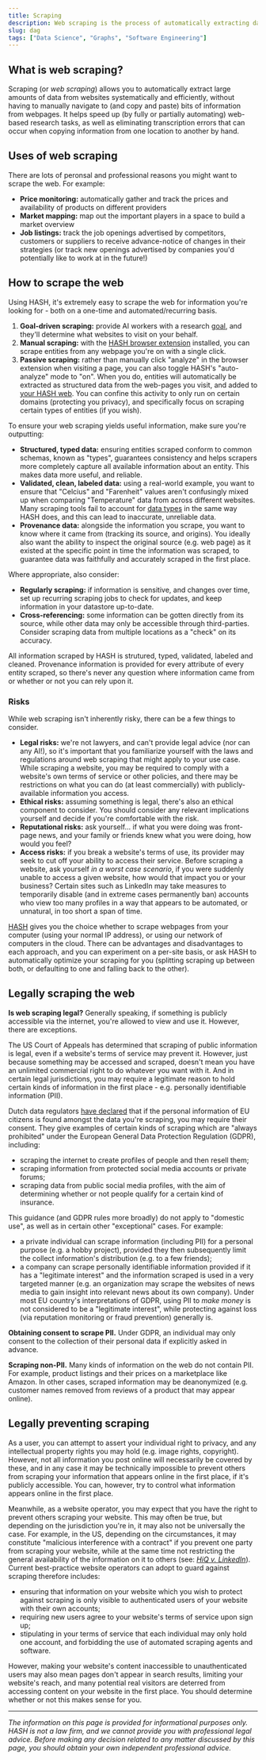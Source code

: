 ```yaml
---
title: Scraping
description: Web scraping is the process of automatically extracting data from websites efficiently and reliably.
slug: dag
tags: ["Data Science", "Graphs", "Software Engineering"]
---
```


## What is web scraping?

Scraping (or _web scraping_) allows you to automatically extract large amounts of data from websites systematically and efficiently, without having to manually navigate to (and copy and paste) bits of information from webpages. It helps speed up (by fully or partially automating) web-based research tasks, as well as eliminating transcription errors that can occur when copying information from one location to another by hand.

## Uses of web scraping

There are lots of peronsal and professional reasons you might want to scrape the web. For example:

- **Price monitoring:** automatically gather and track the prices and availability of products on different providers
- **Market mapping:** map out the important players in a space to build a market overview
- **Job listings:** track the job openings advertised by competitors, customers or suppliers to receive advance-notice of changes in their strategies (or track new openings advertised by companies you'd potentially like to work at in the future!)

## How to scrape the web

Using HASH, it's extremely easy to scrape the web for information you're looking for - both on a one-time and automated/recurring basis.

1. **Goal-driven scraping:** provide AI workers with a research [goal](/guide/workers/goals), and they'll determine what websites to visit on your behalf.
1. **Manual scraping:** with the [HASH browser extension](/guide/plugins#browser-extension) installed, you can scrape entities from any webpage you're on with a single click.
1. **Passive scraping:** rather than manually click "analyze" in the browser extension when visiting a page, you can also toggle HASH's "auto-analyze" mode to "on". When you do, entities will automatically be extracted as structured data from the web-pages you visit, and added to [your HASH web](/guide/webs). You can confine this activity to only run on certain domains (protecting you privacy), and specifically focus on scraping certain types of entities (if you wish).

To ensure your web scraping yields useful information, make sure you're outputting:

- **Structured, typed data:** ensuring entities scraped conform to common schemas, known as "types", guarantees consistency and helps scrapers more completely capture all available information about an entity. This makes data more useful, and reliable.
- **Validated, clean, labeled data:** using a real-world example, you want to ensure that "Celcius" and "Farenheit" values aren't confusingly mixed up when comparing "Temperature" data from across different websites. Many scraping tools fail to account for [data types](/glossary/data-types) in the same way HASH does, and this can lead to inaccurate, unreliable data. 
- **Provenance data:** alongside the information you scrape, you want to know where it came from (tracking its source, and origins). You ideally also want the ability to inspect the original source (e.g. web page) as it existed at the specific point in time the information was scraped, to guarantee data was faithfully and accurately scraped in the first place.

Where appropriate, also consider:
- **Regularly scraping:** if information is sensitive, and changes over time, set up recurring scraping jobs to check for updates, and keep information in your datastore up-to-date.
- **Cross-referencing:** some information can be gotten directly from its source, while other data may only be accessible through third-parties. Consider scraping data from multiple locations as a "check" on its accuracy.

All information scraped by HASH is strutured, typed, validated, labeled and cleaned. Provenance information is provided for every attribute of every entity scraped, so there's never any question where information came from or whether or not you can rely upon it.

### Risks

While web scraping isn't inherently risky, there can be a few things to consider.

- **Legal risks:** we're not lawyers, and can't provide legal advice (nor can any AI!), so it's important that you familiarize yourself with the laws and regulations around web scraping that might apply to your use case. While scraping a website, you may be required to comply with a website's own terms of service or other policies, and there may be restrictions on what you can do (at least commercially) with publicly-available information you access.
- **Ethical risks:** assuming something is legal, there's also an ethical component to consider. You should consider any relevant implications yourself and decide if you're comfortable with the risk.
- **Reputational risks:** ask yourself... if what you were doing was front-page news, and your family or friends knew what you were doing, how would you feel?
- **Access risks:** if you break a website's terms of use, its provider may seek to cut off your ability to access their service. Before scraping a website, ask yourself _in a worst case scenario_, if you were suddenly unable to access a given website, how would that impact you or your business? Certain sites such as LinkedIn may take measures to temporarily disable (and in extreme cases permanently ban) accounts who view too many profiles in a way that appears to be automated, or unnatural, in too short a span of time.

[HASH](/platform/hash) gives you the choice whether to scrape webpages from your computer (using your normal IP address), or using our network of computers in the cloud. There can be advantages and disadvantages to each approach, and you can experiment on a per-site basis, or ask HASH to automatically optimize your scraping for you (splitting scraping up between both, or defaulting to one and falling back to the other).

## Legally scraping the web

**Is web scraping legal?** Generally speaking, if something is publicly accessible via the internet, you're allowed to view and use it. However, there are exceptions.

The US Court of Appeals has determined that scraping of public information is legal, even if a website's terms of service may prevent it. However, just because something may be accessed and scraped, doesn't mean you have an unlimited commercial right to do whatever you want with it. And in certain legal jurisdictions, you may require a legitimate reason to hold certain kinds of information in the first place - e.g. personally identifiable information (PII).

Dutch data regulators [have declared](https://autoriteitpersoonsgegevens.nl/actueel/ap-scraping-bijna-altijd-illegaal) that if the personal information of EU citizens is found amongst the data you're scraping, you may require their consent. They give examples of certain kinds of scraping which are "always prohibited" under the European General Data Protection Regulation (GDPR), including:

- scraping the internet to create profiles of people and then resell them;
- scraping information from protected social media accounts or private forums;
- scraping data from public social media profiles, with the aim of determining whether or not people qualify for a certain kind of insurance.

This guidance (and GDPR rules more broadly) do not apply to "domestic use", as well as in certain other "exceptional" cases. For example:

- a private individual can scrape information (including PII) for a personal purpose (e.g. a hobby project), provided they then subsequently limit the collect information's distribution (e.g. to a few friends);
- a company can scrape personally identifiable information provided if it has a "legitimate interest" and the information scraped is used in a very targeted manner (e.g. an organization may scrape the websites of news media to gain insight into relevant news about its own company). Under most EU country's interpretations of GDPR, using PII to _make money_ is not considered to be a "legitimate interest", while protecting against loss (via reputation monitoring or fraud prevention) generally is.

**Obtaining consent to scrape PII.** Under GDPR, an individual may only consent to the collection of their personal data if explicitly asked in advance.

**Scraping non-PII.** Many kinds of information on the web do not contain PII. For example, product listings and their prices on a marketplace like Amazon. In other cases, scraped information may be deanonymized (e.g. customer names removed from reviews of a product that may appear online).

## Legally preventing scraping

As a user, you can attempt to assert your individual right to privacy, and any intellectual property rights you may hold (e.g. image rights, copyright). However, not all information you post online will necessarily be covered by these, and in any case it may be technically impossible to prevent others from scraping your information that appears online in the first place, if it's publicly accessible. You can, however, try to control what information appears online in the first place.

Meanwhile, as a website operator, you may expect that you have the right to prevent others scraping your website. This may often be true, but depending on the jurisdiction you're in, it may also not be universally the case. For example, in the US, depending on the circumstances, it may constitute "malicious interference with a contract" if you prevent one party from scraping your website, while at the same time not restricting the general availability of the information on it to others (see: [_HiQ v. LinkedIn_](https://www.theregister.com/2022/04/19/scraping_public_data_linkedin/)). Current best-practice website operators can adopt to guard against scraping therefore includes:

- ensuring that information on your website which you wish to protect against scraping is only visible to authenticated users of your website with their own accounts;
- requiring new users agree to your website's terms of service upon sign up;
- stipulating in your terms of service that each individual may only hold one account, and forbidding the use of automated scraping agents and software.

However, making your website's content inaccessible to unauthenticated users may also mean pages don't appear in search results, limiting your website's reach, and many potential real visitors are deterred from accessing content on your website in the first place. You should determine whether or not this makes sense for you.

---

_The information on this page is provided for informational purposes only. HASH is not a law firm, and we cannot provide you with professional legal advice. Before making any decision related to any matter discussed by this page, you should obtain your own independent professional advice._